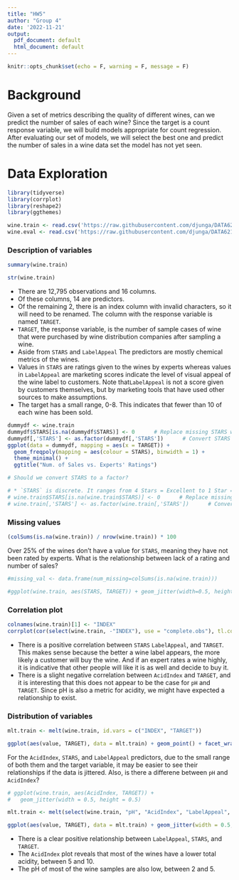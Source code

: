 ---
title: "HW5"
author: "Group 4"
date: '2022-11-21'
output:
  pdf_document: default
  html_document: default
---

```{r setup, include=FALSE}
knitr::opts_chunk$set(echo = F, warning = F, message = F)
```

# Background
Given a set of metrics describing the quality of different wines, can we predict the number of sales of each wine? Since the target is a count response variable, we will build models appropriate for count regression. After evaluating our set of models, we will select the best one and predict the number of sales in a wine data set the model has not yet seen.

# Data Exploration

```{r, echo=FALSE}
library(tidyverse)
library(corrplot)
library(reshape2)
library(ggthemes)
```

```{r}
wine.train <- read.csv('https://raw.githubusercontent.com/djunga/DATA621HW5/main/wine-training-data.csv')
wine.eval <- read.csv('https://raw.githubusercontent.com/djunga/DATA621HW5/main/wine-evaluation-data.csv')
```

### Description of variables
```{r}
summary(wine.train)
```

```{r}
str(wine.train)
```



* There are 12,795 observations and 16 columns.
* Of these columns, 14 are predictors.
* Of the remaining 2, there is an index column with invalid characters, so it will need to be renamed. The column with the response variable is named `TARGET`.
* `TARGET`, the response variable, is the number of sample cases of wine that were purchased by wine distribution companies after sampling a wine.
* Aside from `STARS` and `LabelAppeal`  The predictors are mostly chemical metrics of the wines.
* Values in `STARS` are ratings given to the wines by experts whereas values in `LabelAppeal` are marketing scores indicate the level of visual appeal of the wine label to customers. Note that`LabelAppeal` is not a score given by customers themselves, but by marketing tools that have used other sources to make assumptions.
* The target has a small range, 0-8. This indicates that fewer than 10 of each wine has been sold.


```{r}
dummydf <- wine.train
dummydf$STARS[is.na(dummydf$STARS)] <- 0      # Replace missing STARS with 0
dummydf[,'STARS'] <- as.factor(dummydf[,'STARS'])      # Convert STARS to factor with 5 levels (include missing values)
ggplot(data = dummydf, mapping = aes(x = TARGET)) + 
  geom_freqpoly(mapping = aes(colour = STARS), binwidth = 1) + 
  theme_minimal() +
  ggtitle("Num. of Sales vs. Experts' Ratings")
```



```{r}
# Should we convert STARS to a factor?

# * `STARS` is discrete. It ranges from 4 Stars = Excellent to 1 Star = Poor. We can make it categorical.
# wine.train$STARS[is.na(wine.train$STARS)] <- 0      # Replace missing STARS with 0
# wine.train[,'STARS'] <- as.factor(wine.train[,'STARS'])      # Convert STARS to factor with 5 levels (include missing values)
```

### Missing values

```{r}
(colSums(is.na(wine.train)) / nrow(wine.train)) * 100

```

Over 25% of the wines don't have a value for `STARS`, meaning they have not been rated by experts. What is the relationship between lack of a rating and number of sales? 

```{r}
#missing_val <- data.frame(num_missing=colSums(is.na(wine.train)))

#ggplot(wine.train, aes(STARS, TARGET)) + geom_jitter(width=0.5, height=0.5)
```


### Correlation plot
```{r}
colnames(wine.train)[1] <- "INDEX"
corrplot(cor(select(wine.train, -"INDEX"), use = "complete.obs"), tl.col="black", tl.cex=0.6, order='AOE')
```

* There is a positive correlation between `STARS` `LabelAppeal`, and `TARGET`. This makes sense because the better a wine label appears, the more likely a customer will buy the wine. And if an expert rates a wine highly, it is indicative that other people will like it is as well and decide to buy it.
* There is a slight negative correlation between `AcidIndex` and `TARGET`, and it is interesting that this does not appear to be the case for `pH` and `TARGET`. Since pH is also a metric for acidity, we might have expected a relationship to exist.

### Distribution of variables

```{r, fig.height= 10, fig.width = 14}
mlt.train <- melt(wine.train, id.vars = c("INDEX", "TARGET"))

ggplot(aes(value, TARGET), data = mlt.train) + geom_point() + facet_wrap(~variable, scales = "free") + labs(title = "Distributions of Continuous Variables", x = "Variable", y = "TARGET") 
```

For the `AcidIndex`, `STARS`, and `LabelAppeal` predictors, due to the small range of both them and the target variable, it may be easier to see their relationships if the data is jittered. Also, is there a differene between `pH` and `AcidIndex`?


```{r, fig.width = 7}
# ggplot(wine.train, aes(AcidIndex, TARGET)) +
#   geom_jitter(width = 0.5, height = 0.5)

mlt.train <- melt(select(wine.train, "pH", "AcidIndex", "LabelAppeal", "STARS", "TARGET"), id.vars = c("TARGET"))

ggplot(aes(value, TARGET), data = mlt.train) + geom_jitter(width = 0.5, height = 0.5) + facet_wrap(~variable, scales = "free") + labs(title = "Distributions of Continuous Variables Subset", x = "Variable", y = "TARGET") 
```


* There is a clear positive relationship between `LabelAppeal`, `STARS`, and `TARGET`.
* The `AcidIndex` plot reveals that most of the wines have a lower total acidity, between 5 and 10.
* The pH of most of the wine samples are also low, between 2 and 5.
















